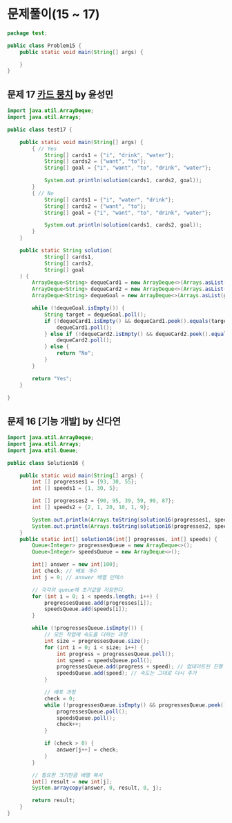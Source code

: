 # 문제풀이(15 ~ 17)

```java filename="Problem15.java" showLineNumbers copy
package test;

public class Problem15 {
	public static void main(String[] args) {

	}
}
```

## 문제 17 [카드 뭉치](https://school.programmers.co.kr/learn/courses/30/lessons/159994) by 윤성민

```java filename="test17.java" showLineNumbers copy
import java.util.ArrayDeque;
import java.util.Arrays;

public class test17 {

    public static void main(String[] args) {
        { // Yes
            String[] cards1 = {"i", "drink", "water"};
            String[] cards2 = {"want", "to"};
            String[] goal = {"i", "want", "to", "drink", "water"};

            System.out.println(solution(cards1, cards2, goal));
        }
        { // No
            String[] cards1 = {"i", "water", "drink"};
            String[] cards2 = {"want", "to"};
            String[] goal = {"i", "want", "to", "drink", "water"};

            System.out.println(solution(cards1, cards2, goal));
        }
    }

    public static String solution(
            String[] cards1,
            String[] cards2,
            String[] goal
    ) {
        ArrayDeque<String> dequeCard1 = new ArrayDeque<>(Arrays.asList(cards1));
        ArrayDeque<String> dequeCard2 = new ArrayDeque<>(Arrays.asList(cards2));
        ArrayDeque<String> dequeGoal = new ArrayDeque<>(Arrays.asList(goal));

        while (!dequeGoal.isEmpty()) {
            String target = dequeGoal.poll();
            if (!dequeCard1.isEmpty() && dequeCard1.peek().equals(target)) {
                dequeCard1.poll();
            } else if (!dequeCard2.isEmpty() && dequeCard2.peek().equals(target)) {
                dequeCard2.poll();
            } else {
                return "No";
            }
        }

        return "Yes";
    }
	
}

```


## 문제 16 [기능 개발] by 신다연
```java filename="Problem16.java" showLineNumbers copy
import java.util.ArrayDeque;
import java.util.Arrays;
import java.util.Queue;

public class Solution16 {

    public static void main(String[] args) {
        int [] progresses1 = {93, 30, 55};
        int [] speeds1 = {1, 30, 5};

        int [] progresses2 = {90, 95, 39, 59, 99, 87};
        int [] speeds2 = {2, 1, 20, 10, 1, 9};

        System.out.println(Arrays.toString(solution16(progresses1, speeds1)));
        System.out.println(Arrays.toString(solution16(progresses2, speeds2)));
    }
    public static int[] solution16(int[] progresses, int[] speeds) {
        Queue<Integer> progressesQueue = new ArrayDeque<>();
        Queue<Integer> speedsQueue = new ArrayDeque<>();

        int[] answer = new int[100];
        int check; // 배포 개수
        int j = 0; // answer 배열 인덱스

        // 각각의 queue에 초기값을 저장한다.
        for (int i = 0; i < speeds.length; i++) {
            progressesQueue.add(progresses[i]);
            speedsQueue.add(speeds[i]);
        }

        while (!progressesQueue.isEmpty()) {
            // 모든 작업에 속도를 더하는 과정
            int size = progressesQueue.size();
            for (int i = 0; i < size; i++) {
                int progress = progressesQueue.poll();
                int speed = speedsQueue.poll();
                progressesQueue.add(progress + speed); // 업데이트된 진행 상황을 다시 큐에 추가
                speedsQueue.add(speed); // 속도는 그대로 다시 추가
            }

            // 배포 과정
            check = 0;
            while (!progressesQueue.isEmpty() && progressesQueue.peek() >= 100) {
                progressesQueue.poll();
                speedsQueue.poll();
                check++;
            }

            if (check > 0) {
                answer[j++] = check;
            }
        }

        // 필요한 크기만큼 배열 복사
        int[] result = new int[j];
        System.arraycopy(answer, 0, result, 0, j);

        return result;
    }
}

```